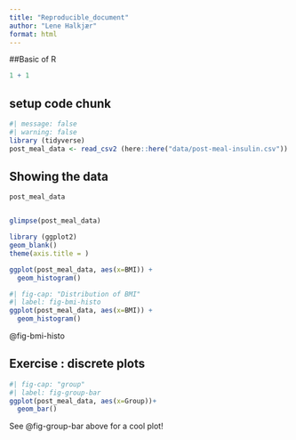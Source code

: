 ```yaml
---
title: "Reproducible_document"
author: "Lene Halkjær"
format: html
---
```


##Basic of R

```r
1 + 1
```

## setup code chunk

```r
#| message: false
#| warning: false 
library (tidyverse)
post_meal_data <- read_csv2 (here::here("data/post-meal-insulin.csv")) 
```

## Showing the data

```r
post_meal_data
```
```r

```

```r
glimpse(post_meal_data)
```

```r
library (ggplot2)
geom_blank()
theme(axis.title = )
```
```r
ggplot(post_meal_data, aes(x=BMI)) + 
  geom_histogram()
```

```r
#| fig-cap: "Distribution of BMI"
#| label: fig-bmi-histo
ggplot(post_meal_data, aes(x=BMI)) + 
  geom_histogram()
```
@fig-bmi-histo


## Exercise : discrete plots

```r
#| fig-cap: "group"
#| label: fig-group-bar
ggplot(post_meal_data, aes(x=Group))+
  geom_bar()
```
See @fig-group-bar above for a cool plot!

